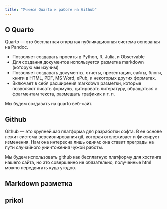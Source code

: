 ```yaml
---
title: "Учимся Quarto и работе на Github"
---
```


## О Quarto

Quarto --- это бесплатная открытая публикационная система основаная на Pandoc.

- Позволяет создавать проекты в Python, R, Julia, и Observable
- Для создания документов используется разметка markdown (которую мы изучим)
- Позволяет создавать документы, отчеты, презентации, сайты, блоги, книги в HTML, PDF, MS Word, ePub, и некоторых других форматах.
- Включает в себя расширения markdown разметки, которые позволяют писать формулы, цитировать литературу, обращаться к фрагментам текста, размещать графикик и т. п.

Мы будем создавать на quarto веб-сайт.

## Github

Github --- это крупнейшая платформа для разработки софта. В ее основе лежит система версионирования git, которая отслеживает и фиксирует изменения. Нам она интересна лишь одним: она ставит преграды на пути случайного уничтожения чужой работы.

Мы будем использовать github как бесплатную платформу для хостинга нашего сайта, но это совершенно не обязательно, полученные html можно передвигать куда угодно.

## Markdown разметка
## prikol
